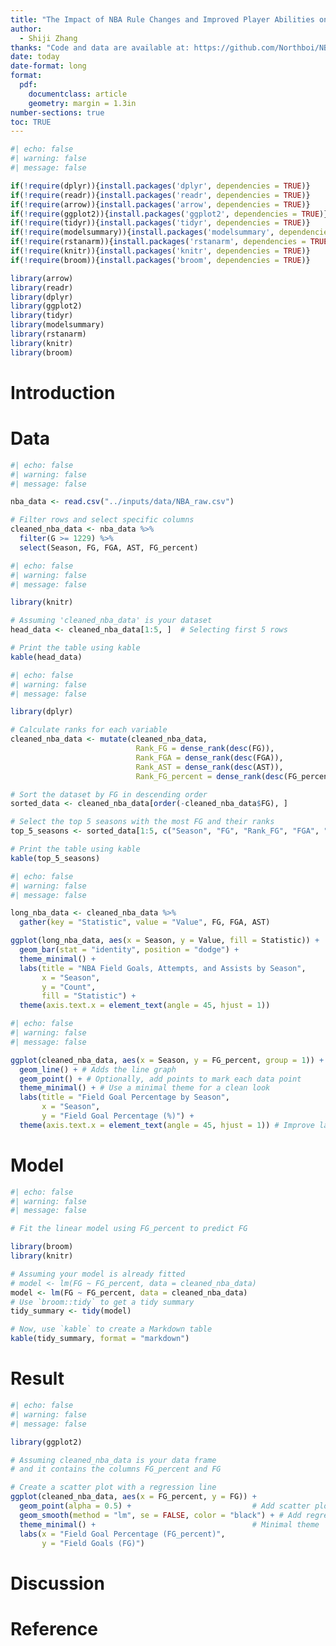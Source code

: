 ```yaml
---
title: "The Impact of NBA Rule Changes and Improved Player Abilities on Increased Goal Numbers in Games."
author: 
  - Shiji Zhang
thanks: "Code and data are available at: https://github.com/Northboi/NBA_Annual_Goal"
date: today
date-format: long
format: 
  pdf:
    documentclass: article
    geometry: margin = 1.3in
number-sections: true
toc: TRUE
---
```


\newpage

```r
#| echo: false
#| warning: false
#| message: false

if(!require(dplyr)){install.packages('dplyr', dependencies = TRUE)}
if(!require(readr)){install.packages('readr', dependencies = TRUE)}
if(!require(arrow)){install.packages('arrow', dependencies = TRUE)}
if(!require(ggplot2)){install.packages('ggplot2', dependencies = TRUE)}
if(!require(tidyr)){install.packages('tidyr', dependencies = TRUE)}
if(!require(modelsummary)){install.packages('modelsummary', dependencies = TRUE)}
if(!require(rstanarm)){install.packages('rstanarm', dependencies = TRUE)}
if(!require(knitr)){install.packages('knitr', dependencies = TRUE)}
if(!require(broom)){install.packages('broom', dependencies = TRUE)}

library(arrow)
library(readr)
library(dplyr)
library(ggplot2)
library(tidyr)
library(modelsummary)
library(rstanarm)
library(knitr)
library(broom)
```

# Introduction

# Data
```r
#| echo: false
#| warning: false
#| message: false

nba_data <- read.csv("../inputs/data/NBA_raw.csv")

# Filter rows and select specific columns
cleaned_nba_data <- nba_data %>%
  filter(G >= 1229) %>%
  select(Season, FG, FGA, AST, FG_percent)
```

```r
#| echo: false
#| warning: false
#| message: false

library(knitr)

# Assuming 'cleaned_nba_data' is your dataset
head_data <- cleaned_nba_data[1:5, ]  # Selecting first 5 rows

# Print the table using kable
kable(head_data)

```
```r
#| echo: false
#| warning: false
#| message: false

library(dplyr)

# Calculate ranks for each variable
cleaned_nba_data <- mutate(cleaned_nba_data,
                            Rank_FG = dense_rank(desc(FG)),
                            Rank_FGA = dense_rank(desc(FGA)),
                            Rank_AST = dense_rank(desc(AST)),
                            Rank_FG_percent = dense_rank(desc(FG_percent)))

# Sort the dataset by FG in descending order
sorted_data <- cleaned_nba_data[order(-cleaned_nba_data$FG), ]

# Select the top 5 seasons with the most FG and their ranks
top_5_seasons <- sorted_data[1:5, c("Season", "FG", "Rank_FG", "FGA", "Rank_FGA", "AST", "Rank_AST", "FG_percent", "Rank_FG_percent")]

# Print the table using kable
kable(top_5_seasons)


```



```r
#| echo: false
#| warning: false
#| message: false

long_nba_data <- cleaned_nba_data %>%
  gather(key = "Statistic", value = "Value", FG, FGA, AST)

ggplot(long_nba_data, aes(x = Season, y = Value, fill = Statistic)) +
  geom_bar(stat = "identity", position = "dodge") +
  theme_minimal() +
  labs(title = "NBA Field Goals, Attempts, and Assists by Season",
       x = "Season",
       y = "Count",
       fill = "Statistic") +
  theme(axis.text.x = element_text(angle = 45, hjust = 1))

```
```r
#| echo: false
#| warning: false
#| message: false

ggplot(cleaned_nba_data, aes(x = Season, y = FG_percent, group = 1)) +
  geom_line() + # Adds the line graph
  geom_point() + # Optionally, add points to mark each data point
  theme_minimal() + # Use a minimal theme for a clean look
  labs(title = "Field Goal Percentage by Season",
       x = "Season",
       y = "Field Goal Percentage (%)") +
  theme(axis.text.x = element_text(angle = 45, hjust = 1)) # Improve label readability
```
# Model

```r
#| echo: false
#| warning: false
#| message: false

# Fit the linear model using FG_percent to predict FG

library(broom)
library(knitr)

# Assuming your model is already fitted
# model <- lm(FG ~ FG_percent, data = cleaned_nba_data)
model <- lm(FG ~ FG_percent, data = cleaned_nba_data)
# Use `broom::tidy` to get a tidy summary
tidy_summary <- tidy(model)

# Now, use `kable` to create a Markdown table
kable(tidy_summary, format = "markdown")


```
# Result

```r
#| echo: false
#| warning: false
#| message: false

library(ggplot2)

# Assuming cleaned_nba_data is your data frame
# and it contains the columns FG_percent and FG

# Create a scatter plot with a regression line
ggplot(cleaned_nba_data, aes(x = FG_percent, y = FG)) +
  geom_point(alpha = 0.5) +                           # Add scatter plot points
  geom_smooth(method = "lm", se = FALSE, color = "black") + # Add regression line
  theme_minimal() +                                   # Minimal theme
  labs(x = "Field Goal Percentage (FG_percent)",
       y = "Field Goals (FG)")

```



# Discussion

\newpage

# Reference